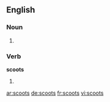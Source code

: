 ==English==

===Noun===
{{head|en}}

# {{plural of|scoot}}

===Verb===
'''scoots'''

# {{en-third-person singular of|scoot}}

[[ar:scoots]]
[[de:scoots]]
[[fr:scoots]]
[[vi:scoots]]